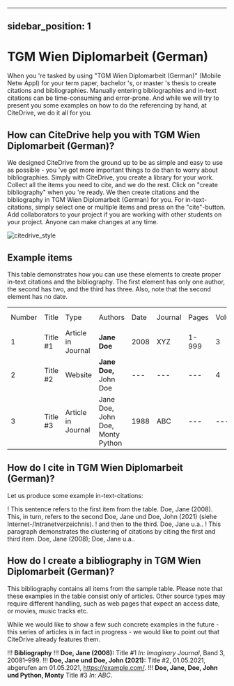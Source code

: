 
---
sidebar_position: 1
---

# TGM Wien Diplomarbeit (German)

When you 're tasked by using "TGM Wien Diplomarbeit (German)" (Mobile Netw Appl) for your term paper, bachelor 's, or master 's thesis to create citations and bibliographies.
Manually entering bibliographies and in-text citations can be time-consuming and error-prone. And while we will try to present you some examples on how to do the referencing by hand, at CiteDrive, we do it all for you.

<!---
## About  TGM Wien Diplomarbeit (German)

* Title: TGM Wien Diplomarbeit (German)
* Short Title (Id): Mobile Netw Appl)
* Authors: TGM Wien Diplomarbeit (German)
* Download: TGM Wien Diplomarbeit (German)
 --->

## How can CiteDrive help you with TGM Wien Diplomarbeit (German)?

We designed CiteDrive from the ground up to be as simple and easy to use as possible - you 've got more important things to do than to worry about bibliographies. Simply with CiteDrive, you create a library for your work. Collect all the items you need to cite, and we do the rest. Click on "create bibliography" when you 're ready. We then create citations and the bibliography in TGM Wien Diplomarbeit (German) for you. For in-text-citations, simply select one or multiple items and press on the "cite"-button. Add collaborators to your project if you are working with other students on your project. Anyone can make changes at any time.


![citedrive_style](images/tgm-wien-diplomarbeit-german.svg "Choose TGM Wien Diplomarbeit (German) in the CiteDrive App")


## Example items

This table demonstrates how you can use these elements to create proper in-text citations and the bibliography. The first element has only one author, the second has two, and the third has three. Also, note that the second element has no date.


<table>
  <tr>
   <td>Number
   </td>
   <td>Title
   </td>
   <td>Type
   </td>
   <td>Authors
   </td>
   <td>Date
   </td>
   <td>Journal
   </td>
   <td>Pages
   </td>
   <td>Volume
   </td>
   <td>Issue
   </td>
   <td>Access Date
   </td>
  </tr>
  <tr>
   <td>1
   </td>
   <td>Title #1
   </td>
   <td>Article in Journal
   </td>
   <td><strong>Jane Doe</strong>
   </td>
   <td>2008
   </td>
   <td>XYZ
   </td>
   <td>1-999
   </td>
   <td>3
   </td>
   <td>2
   </td>
   <td>--
   </td>
  </tr>
  <tr>
   <td>
2
   </td>
   <td>Title #2
   </td>
   <td>Website
   </td>
   <td><strong>Jane Doe, </strong>John Doe
   </td>
   <td>---
   </td>
   <td>---
   </td>
   <td>---
   </td>
   <td>4
   </td>
   <td>---
   </td>
   <td>2020-05-01
   </td>
  </tr>
  <tr>
   <td>3
   </td>
   <td>Title #3
   </td>
   <td>Article in Journal
   </td>
   <td>Jane Doe, John Doe, Monty Python
   </td>
   <td>1988
   </td>
   <td>ABC
   </td>
   <td>---
   </td>
   <td>---
   </td>
   <td>16
   </td>
   <td>---
   </td>
  </tr>
</table>



## How do I cite in  TGM Wien Diplomarbeit (German)?

Let us produce some example in-text-citations:

! This sentence refers to the first item from the table. Doe, Jane (2008). This, in turn, refers to the second Doe, Jane und Doe, John  (2021) (siehe Internet-/Intranetverzeichnis).
! and then to the third.  Doe, Jane u.a..
! This paragraph demonstrates the clustering of citations by citing the first and third item. Doe, Jane (2008); Doe, Jane u.a..



## How do I create a bibliography in TGM Wien Diplomarbeit (German)?

This bibliography contains all items from the sample table. Please note that these examples in the table consist only of articles. Other source types may require different handling, such as web pages that expect an access date, or movies, music tracks etc.

While we would like to show a few such concrete examples in the future - this series of articles is in fact in progress - we would like to point out that CiteDrive already features them.


!!! **Bibliography**
!!! <b>Doe, Jane (<b>2008</b>):</b> Title #1<i> In: </i><i>Imaginary Journal</i>, Band 3, 20081–999.
!!! <b>Doe, Jane und Doe, John  (<b>2021</b>):</b> Title #2, 01.05.2021, abgerufen am 01.05.2021, https://example.com/.
!!! <b>Doe, Jane, Doe, John und Python, Monty</b> Title #3<i> In: </i><i>ABC</i>.


```
        